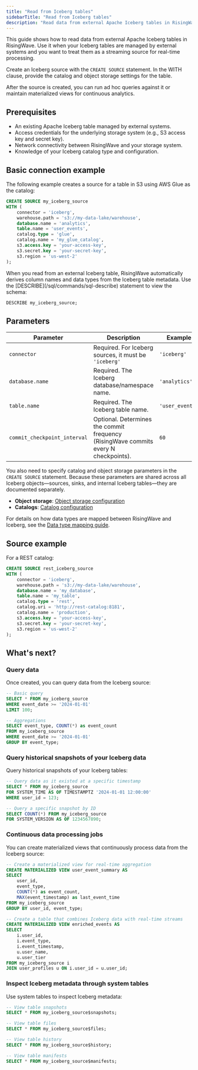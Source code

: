```yaml
---
title: "Read from Iceberg tables"
sidebarTitle: "Read from Iceberg tables"
description: "Read data from external Apache Iceberg tables in RisingWave for real-time analytics."
---
```


This guide shows how to read data from external Apache Iceberg tables in RisingWave. Use it when your Iceberg tables are managed by external systems and you want to treat them as a streaming source for real-time processing.

Create an Iceberg source with the `CREATE SOURCE` statement. In the WITH clause, provide the catalog and object storage settings for the table.

After the source is created, you can run ad hoc queries against it or maintain materialized views for continuous analytics.

## Prerequisites

*   An existing Apache Iceberg table managed by external systems.
*   Access credentials for the underlying storage system (e.g., S3 access key and secret key).
*   Network connectivity between RisingWave and your storage system.
*   Knowledge of your Iceberg catalog type and configuration.

## Basic connection example

The following example creates a source for a table in S3 using AWS Glue as the catalog:

```sql
CREATE SOURCE my_iceberg_source
WITH (
    connector = 'iceberg',
    warehouse.path = 's3://my-data-lake/warehouse',
    database.name = 'analytics',
    table.name = 'user_events',
    catalog.type = 'glue',
    catalog.name = 'my_glue_catalog',
    s3.access.key = 'your-access-key',
    s3.secret.key = 'your-secret-key',
    s3.region = 'us-west-2'
);
```

<Note>
When you read from an external Iceberg table, RisingWave automatically derives column names and data types from the Iceberg table metadata. Use the [DESCRIBE](/sql/commands/sql-describe) statement to view the schema:

```sql
DESCRIBE my_iceberg_source;
```
</Note>

## Parameters

| Parameter | Description | Example |
|-----------|-------------|---------|
| `connector` | Required. For Iceberg sources, it must be `'iceberg'` | `'iceberg'` |
| `database.name` | Required. The Iceberg database/namespace name. | `'analytics'` |
| `table.name` | Required. The Iceberg table name. | `'user_events'` |
| `commit_checkpoint_interval` | Optional. Determines the commit frequency (RisingWave commits every N checkpoints). | `60` |

You also need to specify catalog and object storage parameters in the `CREATE SOURCE` statement. Because these parameters are shared across all Iceberg objects—sources, sinks, and internal Iceberg tables—they are documented separately.

- **Object storage**: [Object storage configuration](/iceberg/object-storage)
- **Catalogs**: [Catalog configuration](/iceberg/catalogs)

For details on how data types are mapped between RisingWave and Iceberg, see the [Data type mapping guide](/iceberg/data-types).

## Source example

For a REST catalog:

```sql
CREATE SOURCE rest_iceberg_source
WITH (
    connector = 'iceberg',
    warehouse.path = 's3://my-data-lake/warehouse',
    database.name = 'my_database',
    table.name = 'my_table',
    catalog.type = 'rest',
    catalog.uri = 'http://rest-catalog:8181',
    catalog.name = 'production',
    s3.access.key = 'your-access-key',
    s3.secret.key = 'your-secret-key',
    s3.region = 'us-west-2'
);
```

## What's next?

### Query data

Once created, you can query data from the Iceberg source:

```sql
-- Basic query
SELECT * FROM my_iceberg_source
WHERE event_date >= '2024-01-01'
LIMIT 100;

-- Aggregations
SELECT event_type, COUNT(*) as event_count
FROM my_iceberg_source
WHERE event_date >= '2024-01-01'
GROUP BY event_type;
```

### Query historical snapshots of your Iceberg data

Query historical snapshots of your Iceberg tables:

```sql
-- Query data as it existed at a specific timestamp
SELECT * FROM my_iceberg_source 
FOR SYSTEM_TIME AS OF TIMESTAMPTZ '2024-01-01 12:00:00'
WHERE user_id = 123;

-- Query a specific snapshot by ID
SELECT COUNT(*) FROM my_iceberg_source
FOR SYSTEM_VERSION AS OF 1234567890;
```
### Continuous data processing jobs

You can create materialized views that continuously process data from the Iceberg source:

```sql
-- Create a materialized view for real-time aggregation
CREATE MATERIALIZED VIEW user_event_summary AS
SELECT 
    user_id,
    event_type,
    COUNT(*) as event_count,
    MAX(event_timestamp) as last_event_time
FROM my_iceberg_source
GROUP BY user_id, event_type;

-- Create a table that combines Iceberg data with real-time streams
CREATE MATERIALIZED VIEW enriched_events AS
SELECT 
    i.user_id,
    i.event_type,
    i.event_timestamp,
    u.user_name,
    u.user_tier
FROM my_iceberg_source i
JOIN user_profiles u ON i.user_id = u.user_id;
```

### Inspect Iceberg metadata through system tables

Use system tables to inspect Iceberg metadata:

```sql
-- View table snapshots
SELECT * FROM my_iceberg_source$snapshots;

-- View table files
SELECT * FROM my_iceberg_source$files;

-- View table history
SELECT * FROM my_iceberg_source$history;

-- View table manifests
SELECT * FROM my_iceberg_source$manifests;
```

